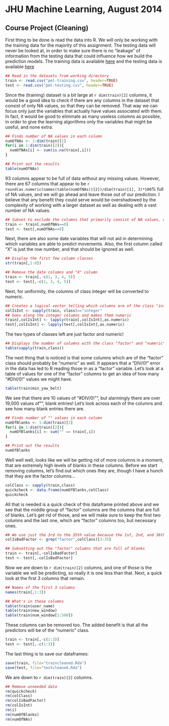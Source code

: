 # JHU Machine Learning, August 2014
## Course Project (Cleaning)

First thing to be done is read the data into R.  We will only be working with the training data for the majority of this assignment.  The testing data will never be looked at, in order to make sure there is no "leakage" of information from the testing data that could influence how we build the prediction models.  The training data is available [here](https://d396qusza40orc.cloudfront.net/predmachlearn/pml-training.csv) and the testing data is available [here](https://d396qusza40orc.cloudfront.net/predmachlearn/pml-testing.csv)

```r
## Read in the datasets from working directory
train <- read.csv("pml-training.csv", header=TRUE)
test <- read.csv("pml-testing.csv", header=TRUE)
```

Since the (training) dataset is a bit large at `r dim(train)[2]` columns, it would be a good idea to check if there are any columns in the dataset that consist of only NA values, so that they can be removed.  That way we can focus only just the variables that actually have values associated with them.  In fact, it would be good to eliminate as many useless columns as possible, in order to give the learning algorithms only the variables that might be useful, and none extra.

```r
## Finds number of NA values in each column
numOfNAs <- 1:dim(train)[2]
for(i in 1:dim(train)[2]){
  numOfNAs[i] <- sum(is.na(train[,i]))
}

## Print out the results
table(numOfNAs)
```

93 columns appear to be full of data without any missing values.  However, there are 67 columns that appear to be `r round(as.numeric(names(table(numOfNAs))[2])/dim(train)[1], 3)*100`% full of NA values, and we will go ahead and leave those out of our prediction.  I believe that any benefit they could serve would be overshadowed by the complexity of working with a larger dataset as well as dealing with a vast number of NA values. 

```r
## Subset to exclude the columns that primarily consist of NA values, and do this for test as well
train <- train[,numOfNAs==0]
test <- test[,numOfNAs==0]
```

Next, there are also some date variables that will not aid in determining which variables are able to predict movements.  Also, the first column called "X" is just the row number, and that should be ignored as well.

```r
## Display the first few column classes
str(train[,1:8])

## Remove the date columns and "X" column
train <- train[,-c(1, 3, 4, 5)]
test <- test[,-c(1, 3, 4, 5)]
```

Next, for uniformity, the columns of class integer will be converted to numeric.

```r
## Creates a logical vector telling which columns are of the class "integer"
colIsInt <- sapply(train, class)=="integer"
## Goes along the integer columns and makes them numeric
train[,colIsInt] <- lapply(train[,colIsInt],as.numeric)
test[,colIsInt] <- lapply(test[,colIsInt],as.numeric)
```

The two types of classes left are just factor and numeric!

```r
## Displays the number of columns with the class "factor" and "numeric"
table(sapply(train,class))
```

The next thing that is noticed is that some columns which are of the "factor" class should probably be "numeric" as well.  It appears that a "DIV/0!" error in the data has led to R reading those in as a "factor" variable.  Let's look at a table of values for one of the "factor" columns to get an idea of how many "#DIV/0!" values we might have.

```r
table(train$min_yaw_belt)
```

We see that there are 10 values of "#DIV/0!"", but alarmingly there are over 19,000 values of "", blank entries!  Let's look across each of the columns and see how many blank entries there are.

```r
## Finds number of "" values in each column
numOfBlanks <- 1:dim(train)[2]
for(i in 1:dim(train)[2]){
  numOfBlanks[i] <- sum("" == train[,i])
}

## Print out the results
numOfBlanks
```

Well well well, looks like we will be getting rid of more columns in a moment, that are extremely high levels of blanks in these columns.  Before we start removing columns, let's find out which ones they are, though I have a hunch that they are the factor columns...

```r
colClass <- sapply(train,class)
quickcheck <- data.frame(numOfBlanks,colClass)
quickcheck
```

All that is needed is a quick check of this dataframe printed above and we see that the middle group of "factor" columns are the columns that are full of blanks.  Let's get rid of those, and we will make sure to keep the first two columns and the last one, which are "factor" columns too, but necessary ones.

```r
## We use just the 3rd to the 35th value because the 1st, 2nd, and 36th are ones we want to keep
colIsBadFactor <- grep("factor",colClass)[3:35]

## Subsetting out the "factor" columns that are full of blanks
train <- train[,-colIsBadFactor]
test <- test[,-colIsBadFactor]
```

Now we are down to `r dim(train)[2]` columns, and one of those is the variable we will be predicting, so really it is one less than that.  Next, a quick look at the first 3 columns that remain.


```r
## Names of the first 3 columns
names(train[,1:3])

## What's in these columns
table(train$user_name)
table(train$new_window)
table(train$num_window[1:500])
```

These columns can be removed too.  The added benefit is that all the predictors will be of the "numeric" class.

```r
train <- train[,-c(1:3)]
test <- test[,-c(1:3)]
```

The last thing is to save our dataframes:

```r
save(train, file="traincleaned.Rda")
save(test, file="testcleaned.Rda")
```

We are down to `r dim(train)[2]` columns.

```r
## Remove unneeded data
rm(quickcheck)
rm(colClass)
rm(colIsBadFactor)
rm(colIsInt)
rm(i)
rm(numOfBlanks)
rm(numOfNAs)
```
